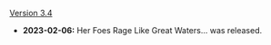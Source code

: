 {{Change History/Header}}
[[Version 3.4]]
* '''2023-02-06:''' Her Foes Rage Like Great Waters... was released.
